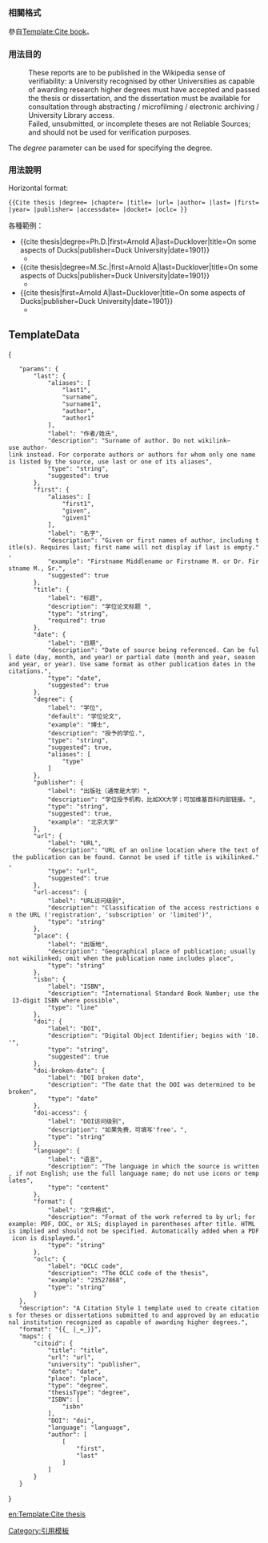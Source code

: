 {{Documentation subpage}}
<!-- EDIT TEMPLATE DOCUMENTATION BELOW THIS LINE -->
{{Citation Style documentation/cs1}}
=== 相關格式 ===
參自[[Template:Cite book]]。

=== 用法目的 ===
:These reports are to be published in the Wikipedia sense of verifiability: a University recognised by other Universities as capable of awarding research higher degrees must have accepted and passed the thesis or dissertation, and the dissertation must be available for consultation through abstracting / microfilming / electronic archiving / University Library access.
:Failed, unsubmitted, or incomplete theses are not Reliable Sources; and should not be used for verification purposes.

The ''degree'' parameter can be used for specifying the degree.

=== 用法說明 ===
Horizontal format:
<pre>
{{Cite thesis |degree= |chapter= |title= |url= |author= |last= |first= |year= |publisher= |accessdate= |docket= |oclc= }}
</pre>

各種範例：
* <nowiki>{{cite thesis|degree=Ph.D.|first=Arnold A|last=Ducklover|title=On some aspects of Ducks|publisher=Duck University|date=1901}}</nowiki>
**{{cite thesis|degree=Ph.D.|first=Arnold A|last=Ducklover|title=On some aspects of Ducks|publisher=Duck University|date=1901}}
* <nowiki>{{cite thesis|degree=M.Sc.|first=Arnold A|last=Ducklover|title=On some aspects of Ducks|publisher=Duck University|date=1901}}</nowiki>
**{{cite thesis|degree=M.Sc.|first=Arnold A|last=Ducklover|title=On some aspects of Ducks|publisher=Duck University|date=1901}}
* <nowiki>{{cite thesis|first=Arnold A|last=Ducklover|title=On some aspects of Ducks|publisher=Duck University|date=1901}}</nowiki>
**{{cite thesis|first=Arnold A|last=Ducklover|title=On some aspects of Ducks|publisher=Duck University|date=1901}}


== TemplateData ==
{{TemplateData header}}
<templatedata>
{
	"params": {
		"last": {
			"aliases": [
				"last1",
				"surname",
				"surname1",
				"author",
				"author1"
			],
			"label": "作者/姓氏",
			"description": "Surname of author. Do not wikilink—use author-link instead. For corporate authors or authors for whom only one name is listed by the source, use last or one of its aliases",
			"type": "string",
			"suggested": true
		},
		"first": {
			"aliases": [
				"first1",
				"given",
				"given1"
			],
			"label": "名字",
			"description": "Given or first names of author, including title(s). Requires last; first name will not display if last is empty.",
			"example": "Firstname Middlename or Firstname M. or Dr. Firstname M., Sr.",
			"suggested": true
		},
		"title": {
			"label": "标题",
			"description": "学位论文标题 ",
			"type": "string",
			"required": true
		},
		"date": {
			"label": "日期",
			"description": "Date of source being referenced. Can be full date (day, month, and year) or partial date (month and year, season and year, or year). Use same format as other publication dates in the citations.",
			"type": "date",
			"suggested": true
		},
		"degree": {
			"label": "学位",
			"default": "学位论文",
			"example": "博士",
			"description": "授予的学位.",
			"type": "string",
			"suggested": true,
			"aliases": [
				"type"
			]
		},
		"publisher": {
			"label": "出版社（通常是大学）",
			"description": "学位授予机构，比如XX大学；可加维基百科内部链接。",
			"type": "string",
			"suggested": true,
			"example": "北京大学"
		},
		"url": {
			"label": "URL",
			"description": "URL of an online location where the text of the publication can be found. Cannot be used if title is wikilinked.",
			"type": "url",
			"suggested": true
		},
		"url-access": {
			"label": "URL访问级别",
			"description": "Classification of the access restrictions on the URL ('registration', 'subscription' or 'limited')",
			"type": "string"
		},
		"place": {
			"label": "出版地",
			"description": "Geographical place of publication; usually not wikilinked; omit when the publication name includes place",
			"type": "string"
		},
		"isbn": {
			"label": "ISBN",
			"description": "International Standard Book Number; use the 13-digit ISBN where possible",
			"type": "line"
		},
		"doi": {
			"label": "DOI",
			"description": "Digital Object Identifier; begins with '10.'",
			"type": "string",
			"suggested": true
		},
		"doi-broken-date": {
			"label": "DOI broken date",
			"description": "The date that the DOI was determined to be broken",
			"type": "date"
		},
		"doi-access": {
			"label": "DOI访问级别",
			"description": "如果免费，可填写'free'。",
			"type": "string"
		},
		"language": {
			"label": "语言",
			"description": "The language in which the source is written, if not English; use the full language name; do not use icons or templates",
			"type": "content"
		},
		"format": {
			"label": "文件格式",
			"description": "Format of the work referred to by url; for example: PDF, DOC, or XLS; displayed in parentheses after title. HTML is implied and should not be specified. Automatically added when a PDF icon is displayed.",
			"type": "string"
		},
		"oclc": {
			"label": "OCLC code",
			"description": "The OCLC code of the thesis",
			"example": "23527868",
			"type": "string"
		}
	},
	"description": "A Citation Style 1 template used to create citations for theses or dissertations submitted to and approved by an educational institution recognized as capable of awarding higher degrees.",
	"format": "{{_ |_=_}}",
	"maps": {
		"citoid": {
			"title": "title",
			"url": "url",
			"university": "publisher",
			"date": "date",
			"place": "place",
			"type": "degree",
			"thesisType": "degree",
			"ISBN": [
				"isbn"
			],
			"DOI": "doi",
			"language": "language",
			"author": [
				[
					"first",
					"last"
				]
			]
		}
	}
}
</templatedata>


<includeonly>
<!-- Add categories and interwiki's here ! -->
[[Category:引用模板]]
[[en:Template:Cite thesis]]
</includeonly>